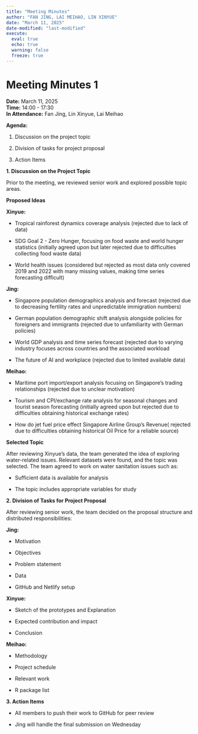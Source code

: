 ```yaml
---
title: "Meeting Minutes"
author: "FAN JING, LAI MEIHAO, LIN XINYUE"
date: "March 11, 2025"
date-modified: "last-modified"
execute: 
  eval: true
  echo: true
  warning: false
  freeze: true
---
```


# Meeting Minutes 1

**Date:** March 11, 2025\
**Time:** 14:00 - 17:30\
**In Attendance:** Fan Jing, Lin Xinyue, Lai Meihao

**Agenda:**

1.  Discussion on the project topic

2.  Division of tasks for project proposal

3.  Action Items

**1. Discussion on the Project Topic**

Prior to the meeting, we reviewed senior work and explored possible topic areas.

**Proposed Ideas**

**Xinyue:**

-   Tropical rainforest dynamics coverage analysis (rejected due to lack of data)

-   SDG Goal 2 - Zero Hunger, focusing on food waste and world hunger statistics (initially agreed upon but later rejected due to difficulties collecting food waste data)

-   World health issues (considered but rejected as most data only covered 2019 and 2022 with many missing values, making time series forecasting difficult)

**Jing:**

-   Singapore population demographics analysis and forecast (rejected due to decreasing fertility rates and unpredictable immigration numbers)

-   German population demographic shift analysis alongside policies for foreigners and immigrants (rejected due to unfamiliarity with German policies)

-   World GDP analysis and time series forecast (rejected due to varying industry focuses across countries and the associated workload

-   The future of AI and workplace (rejected due to limited available data)

**Meihao:**

-   Maritime port import/export analysis focusing on Singapore's trading relationships (rejected due to unclear motivation)

-   Tourism and CPI/exchange rate analysis for seasonal changes and tourist season forecasting (initially agreed upon but rejected due to difficulties obtaining historical exchange rates)

-   How do jet fuel price effect Singapore Airline Group’s Revenue( rejected due to difficulties obtaining historical Oil Price for a reliable source)

**Selected Topic**

After reviewing Xinyue's data, the team generated the idea of exploring water-related issues. Relevant datasets were found, and the topic was selected. The team agreed to work on water sanitation issues such as:

-   Sufficient data is available for analysis

-   The topic includes appropriate variables for study

**2. Division of Tasks for Project Proposal**

After reviewing senior work, the team decided on the proposal structure and distributed responsibilities:

**Jing:**

-   Motivation

-   Objectives

-   Problem statement

-   Data

-   GitHub and Netlify setup

**Xinyue:**

-   Sketch of the prototypes and Explanation

-   Expected contribution and impact

-   Conclusion

**Meihao:**

-   Methodology

-   Project schedule

-   Relevant work

-   R package list

**3. Action Items**

-   All members to push their work to GitHub for peer review

-   Jing will handle the final submission on Wednesday
